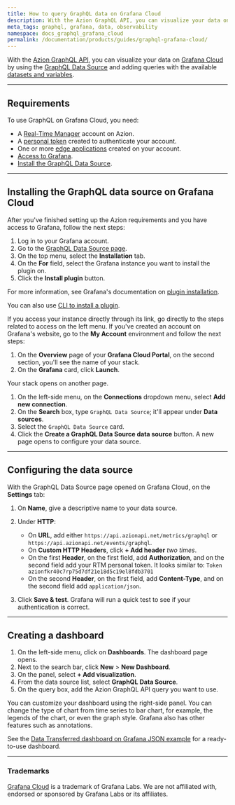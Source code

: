 ```yaml
---
title: How to query GraphQL data on Grafana Cloud
description: With the Azion GraphQL API, you can visualize your data on Grafana Cloud by using the GraphQL Data Source and adding queries with the available datasets and variables.
meta_tags: graphql, grafana, data, observability
namespace: docs_graphql_grafana_cloud
permalink: /documentation/products/guides/graphql-grafana-cloud/
---
```


With the [Azion GraphQL API](/en/documentation/products/graphql-api-overview/), you can visualize your data on [Grafana Cloud](https://grafana.com/) by using the [GraphQL Data Source](https://grafana.com/grafana/plugins/fifemon-graphql-datasource/) and adding queries with the available [datasets and variables](/en/documentation/products/graphql-api-features/#queries-datasets).

---

## Requirements

To use GraphQL on Grafana Cloud, you need:

- A [Real-Time Manager](https://manager.azion.com/) account on Azion.
- A [personal token](/en/documentation/products/accounts/personal-tokens/) created to authenticate your account.
- One or more [edge applications](/en/documentation/products/edge-application/) created on your account.
- [Access to Grafana](https://grafana.com/).
- [Install the GraphQL Data Source](https://grafana.com/grafana/plugins/fifemon-graphql-datasource/).

---

## Installing the GraphQL data source on Grafana Cloud

After you've finished setting up the Azion requirements and you have access to Grafana, follow the next steps:

1. Log in to your Grafana account.
2. Go to the [GraphQL Data Source page](https://grafana.com/grafana/plugins/fifemon-graphql-datasource/).
3. On the top menu, select the **Installation** tab.
4. On the **For** field, select the Grafana instance you want to install the plugin on.
5. Click the **Install plugin** button.

For more information, see Grafana's documentation on [plugin installation](https://grafana.com/docs/grafana/v8.4/plugins/installation/).

You can also use [CLI to install a plugin](https://grafana.com/docs/grafana/v8.4/administration/cli/#plugins-commands).

If you access your instance directly through its link, go directly to the steps related to access on the left menu. If you've created an account on Grafana's website, go to the **My Account** environment and follow the next steps:

1. On the **Overview** page of your **Grafana Cloud Portal**, on the second section, you'll see the name of your stack.
2. On the **Grafana** card, click **Launch**.

Your stack opens on another page.

1. On the left-side menu, on the **Connections** dropdown menu, select **Add new connection**.
2. On the **Search** box, type `GraphQL Data Source`; it'll appear under **Data sources**.
3. Select the `GraphQL Data Source` card.
4. Click the **Create a GraphQL Data Source data source** button. A new page opens to configure your data source.

---

## Configuring the data source

With the GraphQL Data Source page opened on Grafana Cloud, on the **Settings** tab:

1. On **Name**, give a descriptive name to your data source.
2. Under **HTTP**:
    - On **URL**, add either `https://api.azionapi.net/metrics/graphql` or `https://api.azionapi.net/events/graphql`.
    - On **Custom HTTP Headers**, click **+ Add header** *two times*.
    - On the first **Header**, on the first field, add **Authorization**, and on the second field add your RTM personal token. It looks similar to: `Token azionfkr40c7rp75d7df21e18d5c19el8fdb3701`
    - On the second **Header**, on the first field, add **Content-Type**, and on the second field add `application/json`.

3. Click **Save & test**. Grafana will run a quick test to see if your authentication is correct.

---

## Creating a dashboard

1. On the left-side menu, click on **Dashboards**. The dashboard page opens.
2. Next to the search bar, click **New** > **New Dashboard**.
3. On the panel, select **+ Add visualization**.
4. From the data source list, select **GraphQL Data Source**.
5. On the query box, add the Azion GraphQL API query you want to use.

You can customize your dashboard using the right-side panel. You can change the type of chart from time series to bar chart, for example, the legends of the chart, or even the graph style. Grafana also has other features such as annotations.

See the [Data Transferred dashboard on Grafana JSON example](/en/documentation/products/real-time-metrics/data-transferred-dash/) for a ready-to-use dashboard.

---

### Trademarks

[Grafana Cloud](https://grafana.com/products/cloud/) is a trademark of Grafana Labs. We are not affiliated with, endorsed or sponsored by Grafana Labs or its affiliates.

